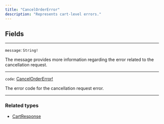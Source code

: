 ```yaml
---
title: "CancelOrderError"
description: "Represents cart-level errors."
---
```


## Fields

---

`message`: `String!`

The message provides more information regarding the error related to the cancellation request.

---

`code`: [CancelOrderError!](/api-reference/cancelordererror)

The error code for the cancellation request error.

---

### Related types

* [CartResponse](/api-reference/cartresponse)